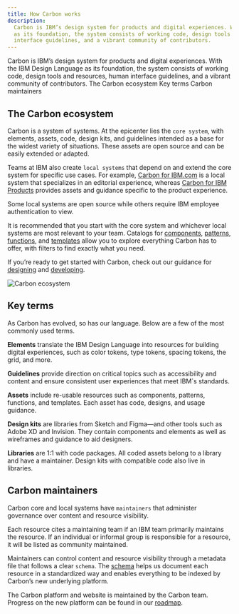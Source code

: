 ```yaml
---
title: How Carbon works
description:
  Carbon is IBM’s design system for products and digital experiences. With the IBM Design Language
  as its foundation, the system consists of working code, design tools and resources, human
  interface guidelines, and a vibrant community of contributors.
---
```



<PageDescription>
  Carbon is IBM’s design system for products and digital experiences. With the IBM Design Language
  as its foundation, the system consists of working code, design tools and resources, human
  interface guidelines, and a vibrant community of contributors.
</PageDescription>

<AnchorLinks>
  <AnchorLink>The Carbon ecosystem</AnchorLink>
  <AnchorLink>Key terms</AnchorLink>
  <AnchorLink>Carbon maintainers</AnchorLink>
</AnchorLinks>

## The Carbon ecosystem
  Carbon is a system of systems. At the epicenter lies the `core system`, with elements, assets, code, 
  design kits, and guidelines intended as a base for the widest variety of situations. 
  These assets are open source and can be easily extended or adapted. 

  Teams at IBM also create `local systems` that depend on and extend the core system for specific use cases. 
  For example, [Carbon for IBM.com](https://www.ibm.com/standards/carbon/) 
  is a local system that specializes in an editorial experience, 
  whereas [Carbon for IBM Products](https://pages.github.ibm.com/cdai-design/pal/) 
  provides assets and guidance specific to the product experience. 
  
  Some local systems are open source while others require IBM employee authentication to view.

  It is recommended that you start with the core system and whichever local systems are most relevant to your team. 
  Catalogs for [components](/catalogs/components), [patterns](/catalogs/patterns), [functions](/catalogs/functions), 
  and [templates](/catalogs/templates) allow you to explore everything Carbon has to offer, 
  with filters to find exactly what you need. 
  
  If you’re ready to get started with Carbon, check out our guidance for
  [designing](/designing/get-started) and [developing](/developing).

![Carbon ecosystem](/about-carbon/ecosystem.png)


## Key terms

As Carbon has evolved, so has our language. Below are a few of the most commonly used terms.

**Elements** translate the IBM Design Language into resources for building digital experiences, 
such as color tokens, type tokens, spacing tokens, the grid, and more. 

**Guidelines** provide direction on critical topics such as accessibility and content and ensure consistent user experiences that meet IBM`s standards.

**Assets** include re-usable resources such as components, patterns, functions, and templates. Each asset has code, designs, and usage guidance.

**Design kits** are libraries from Sketch and Figma—and other tools such as Adobe XD and Invision. They contain components and elements as well as wireframes and guidance to aid designers.

**Libraries** are 1:1 with code packages. All coded assets belong to a library and have a maintainer. Design kits with compatible code also live in libraries.

## Carbon maintainers

Carbon core and local systems have `maintainers` that administer governance over content and resource visibility.

Each resource cites a maintaining team if an IBM team primarily maintains the resource. If an individual or informal group is responsible for a resource, it will be listed as community maintained.

Maintainers can control content and resource visibility through a metadata file that follows a clear `schema`. The [schema](/about-carbon/contribute/documentation) helps us document each resource in a standardized way and enables everything to be indexed by Carbon’s new underlying platform.

The Carbon platform and website is maintained by the Carbon team. Progress on the new platform can be found in our [roadmap](/about-carbon/platform-roadmap).

